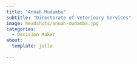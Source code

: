 ```yaml
---
title: "Annah Mudamba"
subtitle: "Directorate of Veterinary Services"
image: headshots/annah-mudamba.jpg
categories:
  - Decision Maker
about:
  template: jolla
  
---
```

